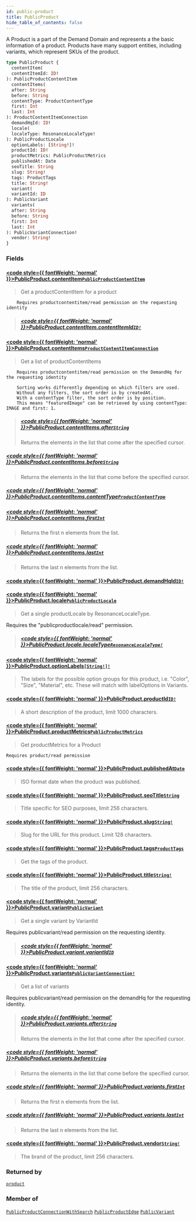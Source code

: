 ```yaml
---
id: public-product
title: PublicProduct
hide_table_of_contents: false
---
```








A Product is a part of the Demand Domain and represents a the basic information of a product.
Products have many support entities, including variants, which represent SKUs of the product.

```graphql
type PublicProduct {
  contentItem(
  contentItemId: ID!
): PublicProductContentItem
  contentItems(
  after: String
  before: String
  contentType: ProductContentType
  first: Int
  last: Int
): ProductContentItemConnection
  demandHqId: ID!
  locale(
  localeType: ResonanceLocaleType!
): PublicProductLocale
  optionLabels: [String!]!
  productId: ID!
  productMetrics: PublicProductMetrics
  publishedAt: Date
  seoTitle: String
  slug: String!
  tags: ProductTags
  title: String!
  variant(
  variantId: ID
): PublicVariant
  variants(
  after: String
  before: String
  first: Int
  last: Int
): PublicVariantConnection!
  vendor: String!
}
```


### Fields

#### [<code style={{ fontWeight: 'normal' }}>PublicProduct.<b>contentItem</b></code>](#)<Bullet />[`PublicProductContentItem`](/demand/api/graphql-storefront/reference/objects/public-product-content-item) <Badge class="secondary" text="object"/>
> Get a productContentItem for a product

        Requires productcontentitem/read permission on the requesting identity
> ##### [<code style={{ fontWeight: 'normal' }}>PublicProduct.contentItem.<b>contentItemId</b></code>](#)<Bullet />[`ID!`](/demand/api/graphql-storefront/reference/scalars/id) <Badge class="secondary" text="non-null"/> <Badge class="secondary" text="scalar"/>
> 
> 

#### [<code style={{ fontWeight: 'normal' }}>PublicProduct.<b>contentItems</b></code>](#)<Bullet />[`ProductContentItemConnection`](/demand/api/graphql-storefront/reference/objects/product-content-item-connection) <Badge class="secondary" text="object"/>
> Get a list of productContentItems

        Requires productcontentitem/read permission on the DemandHq for the requesting identity

        Sorting works differently depending on which filters are used.
        Without any filters, the sort order is by createdAt.
        With a contentType filter, the sort order is by position.
        This means "featuredImage" can be retrieved by using contentType: IMAGE and first: 1.
> ##### [<code style={{ fontWeight: 'normal' }}>PublicProduct.contentItems.<b>after</b></code>](#)<Bullet />[`String`](/demand/api/graphql-storefront/reference/scalars/string) <Badge class="secondary" text="scalar"/>
> Returns the elements in the list that come after the specified cursor.
> 

##### [<code style={{ fontWeight: 'normal' }}>PublicProduct.contentItems.<b>before</b></code>](#)<Bullet />[`String`](/demand/api/graphql-storefront/reference/scalars/string) <Badge class="secondary" text="scalar"/>
> Returns the elements in the list that come before the specified cursor.
> 

##### [<code style={{ fontWeight: 'normal' }}>PublicProduct.contentItems.<b>contentType</b></code>](#)<Bullet />[`ProductContentType`](/demand/api/graphql-storefront/reference/enums/product-content-type) <Badge class="secondary" text="enum"/>
> 
> 

##### [<code style={{ fontWeight: 'normal' }}>PublicProduct.contentItems.<b>first</b></code>](#)<Bullet />[`Int`](/demand/api/graphql-storefront/reference/scalars/int) <Badge class="secondary" text="scalar"/>
> Returns the first n elements from the list.
> 

##### [<code style={{ fontWeight: 'normal' }}>PublicProduct.contentItems.<b>last</b></code>](#)<Bullet />[`Int`](/demand/api/graphql-storefront/reference/scalars/int) <Badge class="secondary" text="scalar"/>
> Returns the last n elements from the list.
> 

#### [<code style={{ fontWeight: 'normal' }}>PublicProduct.<b>demandHqId</b></code>](#)<Bullet />[`ID!`](/demand/api/graphql-storefront/reference/scalars/id) <Badge class="secondary" text="non-null"/> <Badge class="secondary" text="scalar"/>
> 
> 

#### [<code style={{ fontWeight: 'normal' }}>PublicProduct.<b>locale</b></code>](#)<Bullet />[`PublicProductLocale`](/demand/api/graphql-storefront/reference/objects/public-product-locale) <Badge class="secondary" text="object"/>
> Get a single productLocale by ResonanceLocaleType.
            
Requires the "publicproductlocale/read" permission.
> ##### [<code style={{ fontWeight: 'normal' }}>PublicProduct.locale.<b>localeType</b></code>](#)<Bullet />[`ResonanceLocaleType!`](/demand/api/graphql-storefront/reference/enums/resonance-locale-type) <Badge class="secondary" text="non-null"/> <Badge class="secondary" text="enum"/>
> 
> 

#### [<code style={{ fontWeight: 'normal' }}>PublicProduct.<b>optionLabels</b></code>](#)<Bullet />[`[String!]!`](/demand/api/graphql-storefront/reference/scalars/string) <Badge class="secondary" text="non-null"/> <Badge class="secondary" text="scalar"/>
> The labels for the possible option groups for this product, i.e. "Color", "Size", "Material", etc.
These will match with labelOptions in Variants.
> 

#### [<code style={{ fontWeight: 'normal' }}>PublicProduct.<b>productId</b></code>](#)<Bullet />[`ID!`](/demand/api/graphql-storefront/reference/scalars/id) <Badge class="secondary" text="non-null"/> <Badge class="secondary" text="scalar"/>
> A short description of the product, limit 1000 characters.
> 

#### [<code style={{ fontWeight: 'normal' }}>PublicProduct.<b>productMetrics</b></code>](#)<Bullet />[`PublicProductMetrics`](/demand/api/graphql-storefront/reference/objects/public-product-metrics) <Badge class="secondary" text="object"/>
> Get productMetrics for a Product

    Requires product/read permission
> 

#### [<code style={{ fontWeight: 'normal' }}>PublicProduct.<b>publishedAt</b></code>](#)<Bullet />[`Date`](/demand/api/graphql-storefront/reference/scalars/date) <Badge class="secondary" text="scalar"/>
> ISO format date when the product was published.
> 

#### [<code style={{ fontWeight: 'normal' }}>PublicProduct.<b>seoTitle</b></code>](#)<Bullet />[`String`](/demand/api/graphql-storefront/reference/scalars/string) <Badge class="secondary" text="scalar"/>
> Title specific for SEO purposes, limit 256 characters.
> 

#### [<code style={{ fontWeight: 'normal' }}>PublicProduct.<b>slug</b></code>](#)<Bullet />[`String!`](/demand/api/graphql-storefront/reference/scalars/string) <Badge class="secondary" text="non-null"/> <Badge class="secondary" text="scalar"/>
> Slug for the URL for this product. Limit 128 characters.
> 

#### [<code style={{ fontWeight: 'normal' }}>PublicProduct.<b>tags</b></code>](#)<Bullet />[`ProductTags`](/demand/api/graphql-storefront/reference/objects/product-tags) <Badge class="secondary" text="object"/>
> Get the tags of the product.
> 

#### [<code style={{ fontWeight: 'normal' }}>PublicProduct.<b>title</b></code>](#)<Bullet />[`String!`](/demand/api/graphql-storefront/reference/scalars/string) <Badge class="secondary" text="non-null"/> <Badge class="secondary" text="scalar"/>
> The title of the product, limit 256 characters.
> 

#### [<code style={{ fontWeight: 'normal' }}>PublicProduct.<b>variant</b></code>](#)<Bullet />[`PublicVariant`](/demand/api/graphql-storefront/reference/objects/public-variant) <Badge class="secondary" text="object"/>
> Get a single variant by VariantId

Requires publicvariant/read permission on the requesting identity.
> ##### [<code style={{ fontWeight: 'normal' }}>PublicProduct.variant.<b>variantId</b></code>](#)<Bullet />[`ID`](/demand/api/graphql-storefront/reference/scalars/id) <Badge class="secondary" text="scalar"/>
> 
> 

#### [<code style={{ fontWeight: 'normal' }}>PublicProduct.<b>variants</b></code>](#)<Bullet />[`PublicVariantConnection!`](/demand/api/graphql-storefront/reference/objects/public-variant-connection) <Badge class="secondary" text="non-null"/> <Badge class="secondary" text="object"/>
> Get a list of variants

Requires publicvariant/read permission on the demandHq for the requesting identity.
> ##### [<code style={{ fontWeight: 'normal' }}>PublicProduct.variants.<b>after</b></code>](#)<Bullet />[`String`](/demand/api/graphql-storefront/reference/scalars/string) <Badge class="secondary" text="scalar"/>
> Returns the elements in the list that come after the specified cursor.
> 

##### [<code style={{ fontWeight: 'normal' }}>PublicProduct.variants.<b>before</b></code>](#)<Bullet />[`String`](/demand/api/graphql-storefront/reference/scalars/string) <Badge class="secondary" text="scalar"/>
> Returns the elements in the list that come before the specified cursor.
> 

##### [<code style={{ fontWeight: 'normal' }}>PublicProduct.variants.<b>first</b></code>](#)<Bullet />[`Int`](/demand/api/graphql-storefront/reference/scalars/int) <Badge class="secondary" text="scalar"/>
> Returns the first n elements from the list.
> 

##### [<code style={{ fontWeight: 'normal' }}>PublicProduct.variants.<b>last</b></code>](#)<Bullet />[`Int`](/demand/api/graphql-storefront/reference/scalars/int) <Badge class="secondary" text="scalar"/>
> Returns the last n elements from the list.
> 

#### [<code style={{ fontWeight: 'normal' }}>PublicProduct.<b>vendor</b></code>](#)<Bullet />[`String!`](/demand/api/graphql-storefront/reference/scalars/string) <Badge class="secondary" text="non-null"/> <Badge class="secondary" text="scalar"/>
> The brand of the product, limit 256 characters.
> 



### Returned by

[`product`](/demand/api/graphql-storefront/reference/queries/product)  <Badge class="secondary" text="query"/>

### Member of

[`PublicProductConnectionWithSearch`](/demand/api/graphql-storefront/reference/objects/public-product-connection-with-search)  <Badge class="secondary" text="object"/><Bullet />[`PublicProductEdge`](/demand/api/graphql-storefront/reference/objects/public-product-edge)  <Badge class="secondary" text="object"/><Bullet />[`PublicVariant`](/demand/api/graphql-storefront/reference/objects/public-variant)  <Badge class="secondary" text="object"/>



